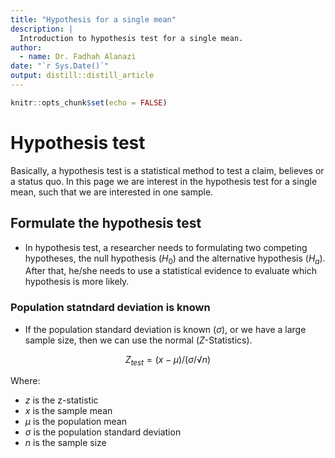 ```yaml
---
title: "Hypothesis for a single mean"
description: |
  Introduction to hypothesis test for a single mean.
author:
  - name: Dr. Fadhah Alanazi
date: "`r Sys.Date()`"
output: distill::distill_article
---
```


```r
knitr::opts_chunk$set(echo = FALSE)
```

# Hypothesis test

Basically, a hypothesis test is a statistical method to test a claim, believes or a status quo. In this page we are interest in the
hypothesis test for a single mean, such that we are interested in one sample. 

## Formulate the hypothesis test

- In hypothesis test, a researcher needs to formulating two competing hypotheses, the null hypothesis ($H_0$) and the alternative hypothesis
($H_a$). After that, he/she needs to use a statistical evidence to evaluate which hypothesis is more likely.

### Population statndard deviation is known

- If the population standard deviation is known ($\sigma$), or we have a large sample size, then we can use the normal ($Z$-Statistics). 

$$Z _\textit{test} = (x - μ) / (σ / √n)$$

Where:

- $z$ is the z-statistic
- $x$ is the sample mean
- $μ$ is the population mean
- $σ$ is the population standard deviation
- $n$ is the sample size




